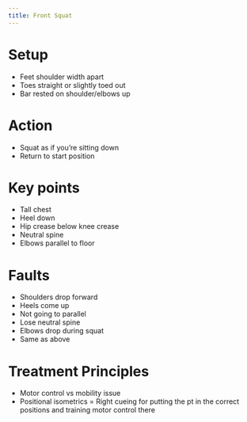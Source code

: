 ```yaml
---
title: Front Squat
---
```




# Setup

- Feet shoulder width apart
- Toes straight or slightly toed out
- Bar rested on shoulder/elbows up

# Action

- Squat as if you're sitting down
- Return to start position



# Key points

- Tall chest
- Heel down
- Hip crease below knee crease
- Neutral spine
- Elbows parallel to floor

# Faults 

- Shoulders drop forward
- Heels come up
- Not going to parallel
- Lose neutral spine
- Elbows drop during squat
- Same as above

# Treatment Principles

- Motor control vs mobility issue
- Positional isometrics = Right cueing for putting the pt in the correct positions and training motor control there
